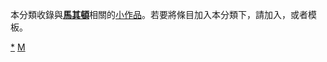 {{Catnav|頁面分類|地理|大洲|欧洲|马其顿}}
{{hiddencat}}
{{WPSS-cat}}
本分類收錄與'''[[馬其頓|馬其頓]]'''相關的[[Wikipedia:小作品|小作品]]。若要將條目加入本分類下，請加入'''{{tl|NorthMacedonia-stub}}'''，或者'''{{tl|北馬其頓小作品}}'''模板。

[[category:北馬其頓|*]]
[[category:歐洲小作品|M]]